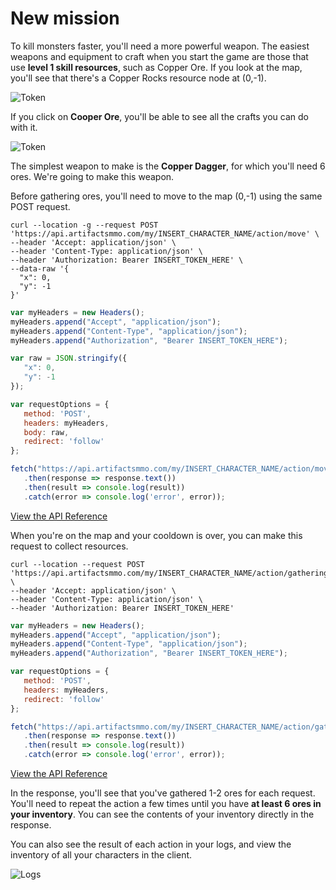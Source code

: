 # New mission

To kill monsters faster, you'll need a more powerful weapon. The easiest weapons and equipment to craft when you start the game are those that use **level 1 skill resources**, such as Copper Ore. If you look at the map, you'll see that there's a Copper Rocks resource node at (0,-1).

![Token](https://api.artifactsmmo.com/images/docs/copper_ore1.png)

If you click on **Cooper Ore**, you'll be able to see all the crafts you can do with it.

![Token](https://api.artifactsmmo.com/images/docs/copper_ore2.png)

The simplest weapon to make is the **Copper Dagger**, for which you'll need 6 ores. We're going to make this weapon.

Before gathering ores, you'll need to move to the map (0,-1) using the same POST request.

```http filename="cURL" copy
curl --location -g --request POST 'https://api.artifactsmmo.com/my/INSERT_CHARACTER_NAME/action/move' \
--header 'Accept: application/json' \
--header 'Content-Type: application/json' \
--header 'Authorization: Bearer INSERT_TOKEN_HERE' \
--data-raw '{
  "x": 0,
  "y": -1
}'
```
```js filename="Javascript" copy
var myHeaders = new Headers();
myHeaders.append("Accept", "application/json");
myHeaders.append("Content-Type", "application/json");
myHeaders.append("Authorization", "Bearer INSERT_TOKEN_HERE");

var raw = JSON.stringify({
   "x": 0,
   "y": -1
});

var requestOptions = {
   method: 'POST',
   headers: myHeaders,
   body: raw,
   redirect: 'follow'
};

fetch("https://api.artifactsmmo.com/my/INSERT_CHARACTER_NAME/action/move", requestOptions)
   .then(response => response.text())
   .then(result => console.log(result))
   .catch(error => console.log('error', error));
```

[View the API Reference](https://api.artifactsmmo.com/docs/#/operations/action_move_my__name__action_move_post)

When you're on the map and your cooldown is over, you can make this request to collect resources.

```http filename="cURL" copy
curl --location --request POST 'https://api.artifactsmmo.com/my/INSERT_CHARACTER_NAME/action/gathering' \
--header 'Accept: application/json' \
--header 'Content-Type: application/json' \
--header 'Authorization: Bearer INSERT_TOKEN_HERE'
```
```js filename="Javascript" copy
var myHeaders = new Headers();
myHeaders.append("Accept", "application/json");
myHeaders.append("Content-Type", "application/json");
myHeaders.append("Authorization", "Bearer INSERT_TOKEN_HERE");

var requestOptions = {
   method: 'POST',
   headers: myHeaders,
   redirect: 'follow'
};

fetch("https://api.artifactsmmo.com/my/INSERT_CHARACTER_NAME/action/gathering", requestOptions)
   .then(response => response.text())
   .then(result => console.log(result))
   .catch(error => console.log('error', error));
```

[View the API Reference](https://api.artifactsmmo.com/docs/#/operations/action_gathering_my__name__action_gathering_post)

In the response, you'll see that you've gathered 1-2 ores for each request. You'll need to repeat the action a few times until you have **at least 6 ores in your inventory**. You can see the contents of your inventory directly in the response.

You can also see the result of each action in your logs, and view the inventory of all your characters in the client. 

![Logs](https://api.artifactsmmo.com/images/docs/gathering.png)
